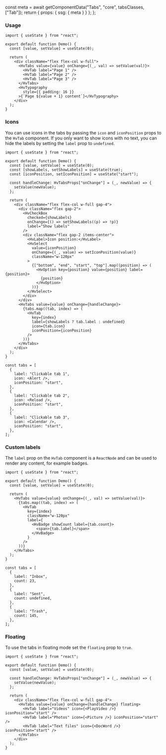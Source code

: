 

  const meta = await getComponentData("Tabs", "core", tabsClasses, ["Tab"]);
  return { props: { ssg: { meta } } };
};

<Description />

<Page>

### Usage

```tsx live
import { useState } from "react";

export default function Demo() {
  const [value, setValue] = useState(0);

  return (
    <div className="flex flex-col w-full">
      <HvTabs value={value} onChange={(_, val) => setValue(val)}>
        <HvTab label="Page 1" />
        <HvTab label="Page 2" />
        <HvTab label="Page 3" />
      </HvTabs>
      <HvTypography
        style={{ padding: 16 }}
      >{`Page ${value + 1} content`}</HvTypography>
    </div>
  );
}
```

### Icons

You can use icons in the tabs by passing the `icon` and `iconPosition` props to the `HvTab` component.
If you only want to show icons with no text, you can hide the labels by setting the `label` prop to `undefined`.

```tsx live
import { useState } from "react";

export default function Demo() {
  const [value, setValue] = useState(0);
  const [showLabels, setShowLabels] = useState(true);
  const [iconPosition, setIconPosition] = useState("start");

  const handleChange: HvTabsProps["onChange"] = (_, newValue) => {
    setValue(newValue);
  };

  return (
    <div className="flex flex-col w-full gap-4">
      <div className="flex gap-2">
        <HvCheckBox
          checked={showLabels}
          onChange={() => setShowLabels((p) => !p)}
          label="Show labels"
        />
        <div className="flex gap-2 items-center">
          <HvLabel>Icon position:</HvLabel>
          <HvSelect
            value={iconPosition}
            onChange={(_, value) => setIconPosition(value)}
            className="w-120px"
          >
            {["bottom", "end", "start", "top"].map((position) => (
              <HvOption key={position} value={position} label={position}>
                {position}
              </HvOption>
            ))}
          </HvSelect>
        </div>
      </div>
      <HvTabs value={value} onChange={handleChange}>
        {tabs.map((tab, index) => (
          <HvTab
            key={index}
            label={showLabels ? tab.label : undefined}
            icon={tab.icon}
            iconPosition={iconPosition}
          />
        ))}
      </HvTabs>
    </div>
  );
}

const tabs = [
  {
    label: "Clickable tab 1",
    icon: <Alert />,
    iconPosition: "start",
  },
  {
    label: "Clickable tab 2",
    icon: <Reload />,
    iconPosition: "start",
  },
  {
    label: "Clickable tab 3",
    icon: <Calendar />,
    iconPosition: "start",
  },
];
```

### Custom labels

The `label` prop on the `HvTab` component is a `ReactNode` and can be used to render any content, for example badges.

```tsx live
import { useState } from "react";

export default function Demo() {
  const [value, setValue] = useState(0);

  return (
    <HvTabs value={value} onChange={(_, val) => setValue(val)}>
      {tabs.map((tab, index) => (
        <HvTab
          key={index}
          className="w-120px"
          label={
            <HvBadge showCount label={tab.count}>
              <span>{tab.label}</span>
            </HvBadge>
          }
        />
      ))}
    </HvTabs>
  );
}

const tabs = [
  {
    label: "Inbox",
    count: 23,
  },
  {
    label: "Sent",
    count: undefined,
  },
  {
    label: "Trash",
    count: 145,
  },
];
```

### Floating

To use the tabs in floating mode set the `floating` prop to `true`.

```tsx live
import { useState } from "react";

export default function Demo() {
  const [value, setValue] = useState(0);

  const handleChange: HvTabsProps["onChange"] = (_, newValue) => {
    setValue(newValue);
  };

  return (
    <div className="flex flex-col w-full gap-4">
      <HvTabs value={value} onChange={handleChange} floating>
        <HvTab label="Videos" icon={<PlayVideo />} iconPosition="start" />
        <HvTab label="Photos" icon={<Picture />} iconPosition="start" />
        <HvTab label="Text files" icon={<DocWord />} iconPosition="start" />
      </HvTabs>
    </div>
  );
}
```

</Page>
